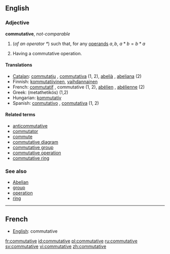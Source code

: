 ==English==

===Adjective===
'''commutative''', ''not-comparable''

# {{algebra}} (''of an operator <math> * </math>'') such that, for any [[operand]]s <math> a, b </math>, <math> a * b = b * a </math>
# {{algebra}} Having a commutative operation.

====Translations====
*[[Catalan]]: [[commutatiu]] {{m}}, [[commutativa]] {{f}} (1, 2), [[abelià]] {{m}}, [[abeliana]] {{f}} (2)
*Finnish: [[kommutatiivinen]], [[vaihdannainen]]
*French: [[commutatif]] {{m}}, commutative {{f}} (1, 2), [[abélien]] {{m}}, [[abélienne]] {{f}} (2)
*Greek: {{t|el|μεταθετικός|m|}} (metathetikós) (1,2) 
*Hungarian: [[kommutatív]]
*Spanish: [[conmutativo]] {{m}}, [[conmutativa]] {{f}} (1, 2)

====Related terms====
*[[anticommutative]]
*[[commutator]]
*[[commute]]
*[[commutative diagram]]
*[[commutative group]]
*[[commutative operation]]
*[[commutative ring]]

===See also===
*[[Abelian]]
*[[group]]
*[[operation]]
*[[ring]]

----

==French==
*[[English]]: commutative

[[fr:commutative]]
[[id:commutative]]
[[pl:commutative]]
[[ru:commutative]]
[[sv:commutative]]
[[vi:commutative]]
[[zh:commutative]]